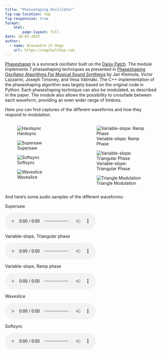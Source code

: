 ---
title: "Phaseshaping Oscillator"
fig-cap-location: top
fig-responsive: true
format:
    html:
        page-layout: full
date: 10-03-2023
author:
  - name: Alexandre St-Onge
    url: https://segfaultdsp.com
---

[Phaseshaper](https://github.com/Segfault1602/DaisyPatches/tree/main/Phaseshapers) is a eurorack oscillator built on the [Daisy Patch](https://www.electro-smith.com/daisy/patch). The module implements 7 phaseshaping techniques as presented in [Phaseshaping Oscillator Algorithms For
Musical Sound Synthesis](https://research.aalto.fi/en/publications/phaseshaping-oscillator-algorithms-for-musical-sound-synthesis) by Jari Kleimola, Victor Lazzarini, Joseph Timoney, and Vesa Välimäki. The C++ implementation of the phaseshaping algorithm was largely based on the original code in Python. Each phaseshaping technique can also be modulated, as described in the paper. The module also allows the possibility to crossfade between each waveform, providing an even wider range of timbres.

Here you can find captures of the different waveforms and how they respond to modulation.


::: columns
::: {.column width="50%"}
![Hardsync](../assets/phaseshaper/hardsync.gif)

![Supersaw](../assets/phaseshaper/supersaw.gif)

![Softsync](../assets/phaseshaper/softsync.gif)

![Waveslice](../assets/phaseshaper/waveslice.gif)

:::
::: {.column width="50%"}
![Variable-slope: Ramp Phase](../assets/phaseshaper/var_slope.gif)

![Variable-slope: Triangular Phase](../assets/phaseshaper/var_tri.gif)


![Triangle Modulation](../assets/phaseshaper/trimod.gif)
:::
:::

And here's some audio samples of the different waveforms:

<div class="pa1 pa2-ns tc ph4">
<p class="fw2 pb1">Supersaw</p>
<p>
<audio src="../assets/phaseshaper/supersaw.wav" controls=""></audio>
</p>
</div>


<div class="pa1 pa2-ns tc ph4">
<p class="fw2 pb1">Variable-slope, Triangular phase</p>
<p>
<audio src="../assets/phaseshaper/vartri.wav" controls=""></audio>
</p>
</div>

<div class="pa1 pa2-ns tc ph4">
<p class="fw2 pb1">Variable-slope, Ramp phase</p>
<p>
<audio src="../assets/phaseshaper/varslope.wav" controls=""></audio>
</p>
</div>

<div class="pa1 pa2-ns tc ph4">
<p class="fw2 pb1">Waveslice</p>
<p>
<audio src="../assets/phaseshaper/waveslice.wav" controls=""></audio>
</p>
</div>

<div class="pa1 pa2-ns tc ph4">
<p class="fw2 pb1">Softsync</p>
<p>
<audio src="../assets/phaseshaper/softsync.wav" controls=""></audio>
</p>
</div>
